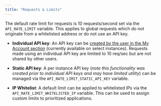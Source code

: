 ```yaml
---
title: "Requests & Limits"
---
```


The default rate limit for requests is 10 requests/second set via the `API_RATE_LIMIT` variable. This applies to global requests which do not originate from a whitelisted address or do not use an API key.

* **Individual API key**: An API key can be [created by the user in the My Account section](/using-blockscout/my-account/api-keys) (currently available on select instances). Requests made using an individual API key are limited to 10 req/sec but are not shared by other users.

* **Static API key**: A per instance API key (*note this functionality was created prior to individual API keys and may have limited utility*) can be managed via the `API_RATE_LIMIT_STATIC_API_KEY` variable.

* **IP Whitelist**: A default limit can be applied to whitelisted IPs via the `API_RATE_LIMIT_WHITELISTED_IP` variable. This can be used to assign custom limits to prioritized applications.


